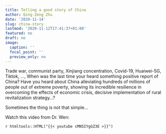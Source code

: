 ```yaml
---
title: Telling a good story of China
author: Qing-Zeng Zhu
date: '2020-11-14'
slug: china-story
lastmod: '2020-11-12T17:41:37+01:00'
featured: no
draft: no
image:
  caption: ''
  focal_point: ''
  preview_only: no
---
```


Trade war, communist party, Xinjiang concentration, Covid-19, Huaiwei-5G, Tiktok, ..., When was the last time your heard something positive report of China? Have you heard about China alleviating hundreds of millions of people out of extreme poverty, showing its incredible  resilience in overcoming the effects of economic crisis, decisive implementation of rural revitalization strategy...? 

Sometimes the thing is not that simple...

Watch this video from Dr. Wen:

`r htmltools::HTML("{{< youtube cMN5IYgGZ3E >}}")`



